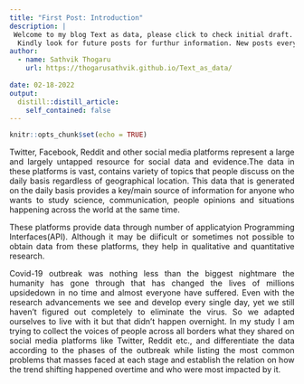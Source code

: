 ```yaml
---
title: "First Post: Introduction"
description: |
 Welcome to my blog Text as data, please click to check initial draft. 
  Kindly look for future posts for furthur information. New posts every week :-)... 
author:
  - name: Sathvik Thogaru 
    url: https://thogarusathvik.github.io/Text_as_data/
    
date: 02-18-2022
output:
  distill::distill_article:
    self_contained: false
---
```


```r
knitr::opts_chunk$set(echo = TRUE)
```

<style>
body {
text-align: justify}
</style>


Twitter, Facebook, Reddit and other social media platforms represent a large and largely untapped resource for social data and evidence.The data in these platforms is vast, contains variety of topics that people discuss on the daily basis regardless of geographical location. This data that is generated on the daily basis provides a key/main source of information for anyone who wants to study science, communication, people opinions and situations happening across the world at the same time. 

These platforms provide data through number of applicatyion Programming Interfaces(API). Although it may be diificult or sometimes not possible to obtain data from these platforms, they help in qualitative and quantitative research.

Covid-19 outbreak was nothing less than the biggest nightmare the humanity has gone through that has changed the lives of millions upsidedown in no time and almost everyone have suffered. Even with the research advancements we see and develop every single day, yet we still haven't figured out completely to eliminate the virus. So we adapted ourselves to live with it but that didn't happen overnight. In my study I am trying to collect the voices of people across all borders what they shared on social media platforms like Twitter, Reddit etc., and differentiate the data according to the phases of the outbreak while listing the most common problems that masses faced at each stage and establish the relation on how the trend shifting happened overtime and who were most impacted by it. 

